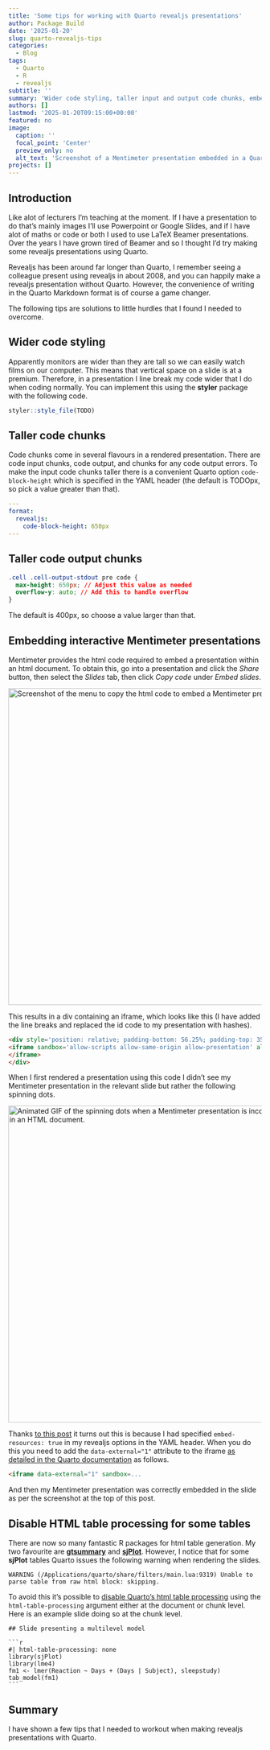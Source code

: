 ```yaml
---
title: 'Some tips for working with Quarto revealjs presentations'
author: Package Build
date: '2025-01-20'
slug: quarto-revealjs-tips
categories:
  - Blog
tags:
  - Quarto
  - R
  - revealjs
subtitle: ''
summary: 'Wider code styling, taller input and output code chunks, embedding Mentimeter presentations, and disabling HTML table processing.'
authors: []
lastmod: '2025-01-20T09:15:00+00:00'
featured: no
image:
  caption: ''
  focal_point: 'Center'
  preview_only: no
  alt_text: 'Screenshot of a Mentimeter presentation embedded in a Quarto revealjs html slide.'
projects: []
---
```


## Introduction

Like alot of lecturers I'm teaching at the moment. If I have a presentation to do that's mainly images I'll use Powerpoint or Google Slides, and if I have alot of maths or code or both I used to use LaTeX Beamer presentations. Over the years I have grown tired of Beamer and so I thought I'd try making some revealjs presentations using Quarto.

Revealjs has been around far longer than Quarto, I remember seeing a colleague present using revealjs in about 2008, and you can happily make a revealjs presentation without Quarto. However, the convenience of writing in the Quarto Markdown format is of course a game changer.

The following tips are solutions to little hurdles that I found I needed to overcome.

## Wider code styling

Apparently monitors are wider than they are tall so we can easily watch films on our computer. This means that vertical space on a slide is at a premium. Therefore, in a presentation I line break my code wider that I do when coding normally. You can implement this using the **styler** package with the following code.

```r
styler::style_file(TODO)
```

## Taller code chunks

Code chunks come in several flavours in a rendered presentation. There are code input chunks, code output, and chunks for any code output errors. To make the input code chunks taller there is a convenient Quarto option `code-block-height` which is specified in the YAML header (the default is TODOpx, so pick a value greater than that).

```yaml
---
format:
  revealjs:
    code-block-height: 650px
---
```

## Taller code output chunks

```css
.cell .cell-output-stdout pre code {
  max-height: 650px; // Adjust this value as needed
  overflow-y: auto; // Add this to handle overflow
}
```

The default is 400px, so choose a value larger than that.

## Embedding interactive Mentimeter presentations

Mentimeter provides the html code required to embed a presentation within an html document. To obtain this, go into a presentation and click the _Share_ button, then select the _Slides_ tab, then click _Copy code_ under _Embed slides_.

<img src="/post/2025/quarto-revealjs-tips/img/mentimeter-share-iframe-code.png" alt="Screenshot of the menu to copy the html code to embed a Mentimeter presentation." width="630" style="display: block; margin: auto;">

This results in a div containing an iframe, which looks like this (I have added the line breaks and replaced the id code to my presentation with hashes).

```html
<div style='position: relative; padding-bottom: 56.25%; padding-top: 35px; height: 0; overflow: hidden;'>
<iframe sandbox='allow-scripts allow-same-origin allow-presentation' allowfullscreen='true' allowtransparency='true' frameborder='0' height='315' src='https://www.mentimeter.com/app/presentation/###############/embed' style='position: absolute; top: 0; left: 0; width: 100%; height: 100%;' width='420'>
</iframe>
</div>
```

When I first rendered a presentation using this code I didn't see my Mentimeter presentation in the relevant slide but rather the following spinning dots.

<img src="/post/2025/quarto-revealjs-tips/img/menti-failing-to-load.gif" alt="Animated GIF of the spinning dots when a Mentimeter presentation is incorrectly embedded in an HTML document." width="630" style="display: block; margin: auto;">

Thanks [to this post](https://stackoverflow.com/questions/79092017/quarto-markdown-to-revealjs-or-html-desmos-embedded-iframes-not-loading) it turns out this is because I had specified `embed-resources: true` in my revealjs options in the YAML header. When you do this you need to add the `data-external="1"` attribute to the iframe [as detailed in the Quarto documentation](https://quarto.org/docs/reference/formats/presentations/revealjs.html#rendering) as follows.

```html
<iframe data-external="1" sandbox=...
```

And then my Mentimeter presentation was correctly embedded in the slide as per the screenshot at the top of this post.

## Disable HTML table processing for some tables

There are now so many fantastic R packages for html table generation. My two favourite are [**gtsummary**](https://www.danieldsjoberg.com/gtsummary/) and [**sjPlot**](https://strengejacke.github.io/sjPlot/). However, I notice that for some **sjPlot** tables Quarto issues the following warning when rendering the slides.

```plaintext
WARNING (/Applications/quarto/share/filters/main.lua:9319) Unable to parse table from raw html block: skipping.
```

To avoid this it's possible to [disable Quarto's html table processing](https://quarto.org/docs/authoring/tables.html#disabling-quarto-table-processing) using the `html-table-processing` argument either at the document or chunk level. Here is an example slide doing so at the chunk level.

````verbatim
## Slide presenting a multilevel model

```r
#| html-table-processing: none
library(sjPlot)
library(lme4)
fm1 <- lmer(Reaction ~ Days + (Days | Subject), sleepstudy)
tab_model(fm1)
```
````

## Summary

I have shown a few tips that I needed to workout when making revealjs presentations with Quarto.
